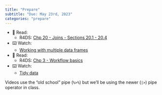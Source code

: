 ```yaml
---
title: "Prepare"
subtitle: "Due: May 23rd, 2023"
categories: "prepare"
---
```


-   📖 Read:
    -   R4DS: [Chp 20 - Joins - Sections 20.1 - 20.4](https://r4ds.hadley.nz/joins.html)
-   ⌨️ Watch:
    -   [Working with multiple data frames](https://youtu.be/VdV5ABsaf5Y)
    
-   📖 Read:
    -   R4DS: [Chp 3 - Workflow basics](https://r4ds.hadley.nz/workflow-basics.html)
-   ⌨️ Watch:
    -   [Tidy data](https://youtu.be/Ux85eR3h9hw)

::: callout-note
Videos use the "old school" pipe (`%>%`) but we'll be using the newer (`|>`) pipe operator in class.
:::
